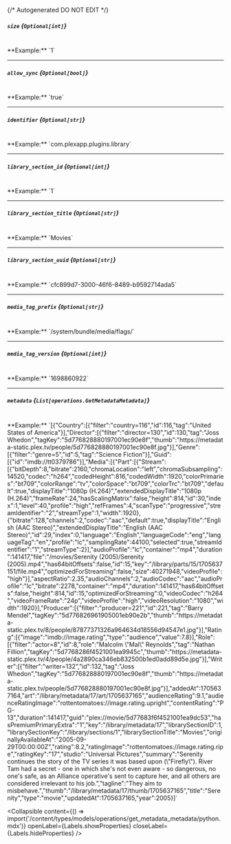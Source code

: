 {/* Autogenerated DO NOT EDIT  */}

##### `size` *{`Optional[int]`}*
<br/>
**Example:** `1`

---
##### `allow_sync` *{`Optional[bool]`}*
<br/>
**Example:** `true`

---
##### `identifier` *{`Optional[str]`}*
<br/>
**Example:** `com.plexapp.plugins.library`

---
##### `library_section_id` *{`Optional[int]`}*
<br/>
**Example:** `1`

---
##### `library_section_title` *{`Optional[str]`}*
<br/>
**Example:** `Movies`

---
##### `library_section_uuid` *{`Optional[str]`}*
<br/>
**Example:** `cfc899d7-3000-46f6-8489-b9592714ada5`

---
##### `media_tag_prefix` *{`Optional[str]`}*
<br/>
**Example:** `/system/bundle/media/flags/`

---
##### `media_tag_version` *{`Optional[int]`}*
<br/>
**Example:** `1698860922`

---
##### `metadata` *{`List[operations.GetMetadataMetadata]`}*
<br/>
**Example:** `[{"Country":[{"filter":"country=116","id":116,"tag":"United States of America"}],"Director":[{"filter":"director=130","id":130,"tag":"Joss Whedon","tagKey":"5d776828880197001ec90e8f","thumb":"https://metadata-static.plex.tv/people/5d776828880197001ec90e8f.jpg"}],"Genre":[{"filter":"genre=5","id":5,"tag":"Science Fiction"}],"Guid":[{"id":"imdb://tt0379786"}],"Media":[{"Part":[{"Stream":[{"bitDepth":8,"bitrate":2160,"chromaLocation":"left","chromaSubsampling":14520,"codec":"h264","codedHeight":816,"codedWidth":1920,"colorPrimaries":"bt709","colorRange":"tv","colorSpace":"bt709","colorTrc":"bt709","default":true,"displayTitle":"1080p (H.264)","extendedDisplayTitle":"1080p (H.264)","frameRate":24,"hasScalingMatrix":false,"height":814,"id":30,"index":1,"level":40,"profile":"high","refFrames":4,"scanType":"progressive","streamIdentifier":"2","streamType":1,"width":1920},{"bitrate":128,"channels":2,"codec":"aac","default":true,"displayTitle":"English (AAC Stereo)","extendedDisplayTitle":"English (AAC Stereo)","id":29,"index":0,"language":"English","languageCode":"eng","languageTag":"en","profile":"lc","samplingRate":44100,"selected":true,"streamIdentifier":"1","streamType":2}],"audioProfile":"lc","container":"mp4","duration":141417,"file":"/movies/Serenity (2005)/Serenity (2005).mp4","has64bitOffsets":false,"id":15,"key":"/library/parts/15/1705637151/file.mp4","optimizedForStreaming":false,"size":40271948,"videoProfile":"high"}],"aspectRatio":2.35,"audioChannels":2,"audioCodec":"aac","audioProfile":"lc","bitrate":2278,"container":"mp4","duration":141417,"has64bitOffsets":false,"height":814,"id":15,"optimizedForStreaming":0,"videoCodec":"h264","videoFrameRate":"24p","videoProfile":"high","videoResolution":"1080","width":1920}],"Producer":[{"filter":"producer=221","id":221,"tag":"Barry Mendel","tagKey":"5d776826961905001eb90e2b","thumb":"https://metadata-static.plex.tv/8/people/87877371326a964634d18556d94547e1.jpg"}],"Rating":[{"image":"imdb://image.rating","type":"audience","value":7.8}],"Role":[{"filter":"actor=8","id":8,"role":"Malcolm \"Mal\" Reynolds","tag":"Nathan Fillion","tagKey":"5d7768286f4521001ea9945c","thumb":"https://metadata-static.plex.tv/4/people/4a2890ca346eb832500b1ed0add89d5e.jpg"}],"Writer":[{"filter":"writer=132","id":132,"tag":"Joss Whedon","tagKey":"5d776828880197001ec90e8f","thumb":"https://metadata-static.plex.tv/people/5d776828880197001ec90e8f.jpg"}],"addedAt":1705637164,"art":"/library/metadata/17/art/1705637165","audienceRating":9.1,"audienceRatingImage":"rottentomatoes://image.rating.upright","contentRating":"PG-13","duration":141417,"guid":"plex://movie/5d77683f6f4521001ea9dc53","hasPremiumPrimaryExtra":"1","key":"/library/metadata/17","librarySectionID":1,"librarySectionKey":"/library/sections/1","librarySectionTitle":"Movies","originallyAvailableAt":"2005-09-29T00:00:00Z","rating":8.2,"ratingImage":"rottentomatoes://image.rating.ripe","ratingKey":"17","studio":"Universal Pictures","summary":"Serenity continues the story of the TV series it was based upon (\"Firefly\"). River Tam had a secret - one in which she's not even aware - so dangerous, no one's safe, as an Alliance operative's sent to capture her, and all others are considered irrelevant to his job.","tagline":"They aim to misbehave.","thumb":"/library/metadata/17/thumb/1705637165","title":"Serenity","type":"movie","updatedAt":1705637165,"year":2005}]`

<Collapsible content={() => import('/content/types/models/operations/get_metadata_metadata/python.mdx')} openLabel={Labels.showProperties} closeLabel={Labels.hideProperties} />



